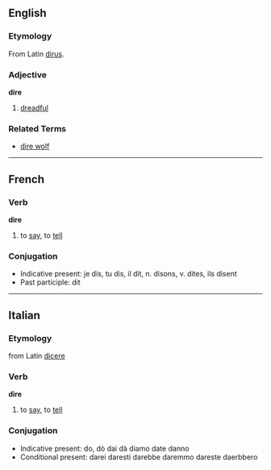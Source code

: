 ==English==
===Etymology===
From Latin [[dirus]].
===Adjective===
'''dire'''

#[[dreadful]]
===Related Terms===
*[[dire wolf]]
----

==French==
===Verb===
'''dire'''

# to [[say]], to [[tell]]

===Conjugation===
*Indicative present: je dis, tu dis, il dit, n. disons, v. dites, ils disent
*Past participle: dit

----

==Italian==
===Etymology===
from Latin [[dicere]]

===Verb===
'''dire'''

#to [[say]], to [[tell]]

===Conjugation===
*Indicative present: do, dò dai dà diamo date danno
*Conditional present: darei daresti darebbe daremmo dareste daerbbero